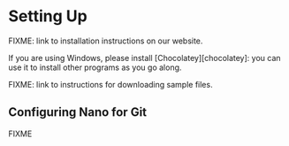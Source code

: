 # Setting Up {#py-rse-install}

FIXME: link to installation instructions on our website.

If you are using Windows,
please install [Chocolatey][chocolatey]:
you can use it to install other programs as you go along.

FIXME: link to instructions for downloading sample files.

## Configuring Nano for Git {#py-rse-install-git-nano}

FIXME

